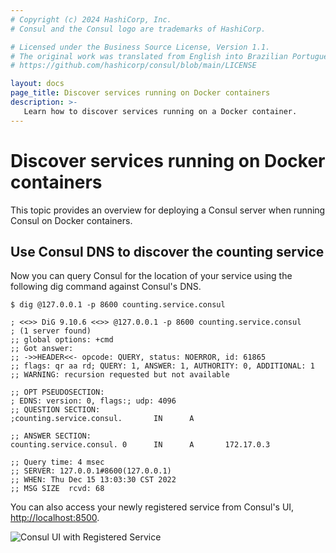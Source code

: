 ```yaml
---
# Copyright (c) 2024 HashiCorp, Inc.
# Consul and the Consul logo are trademarks of HashiCorp.

# Licensed under the Business Source License, Version 1.1.
# The original work was translated from English into Brazilian Portuguese.
# https://github.com/hashicorp/consul/blob/main/LICENSE

layout: docs
page_title: Discover services running on Docker containers
description: >-
   Learn how to discover services running on a Docker container.
---
```


# Discover services running on Docker containers

This topic provides an overview for deploying a Consul server when running Consul on Docker containers.

## Use Consul DNS to discover the counting service

Now you can query Consul for the location of your service using the following dig command against Consul's DNS.

```shell-session
$ dig @127.0.0.1 -p 8600 counting.service.consul
```

```plaintext hideClipboard
; <<>> DiG 9.10.6 <<>> @127.0.0.1 -p 8600 counting.service.consul
; (1 server found)
;; global options: +cmd
;; Got answer:
;; ->>HEADER<<- opcode: QUERY, status: NOERROR, id: 61865
;; flags: qr aa rd; QUERY: 1, ANSWER: 1, AUTHORITY: 0, ADDITIONAL: 1
;; WARNING: recursion requested but not available

;; OPT PSEUDOSECTION:
; EDNS: version: 0, flags:; udp: 4096
;; QUESTION SECTION:
;counting.service.consul.       IN      A

;; ANSWER SECTION:
counting.service.consul. 0      IN      A       172.17.0.3

;; Query time: 4 msec
;; SERVER: 127.0.0.1#8600(127.0.0.1)
;; WHEN: Thu Dec 15 13:03:30 CST 2022
;; MSG SIZE  rcvd: 68
```

You can also access your newly registered service from Consul's UI, [http://localhost:8500](http://localhost:8500).

![Consul UI with Registered Service](/img/consul-containers-ui-services.png 'Consul UI with Registered Service')
